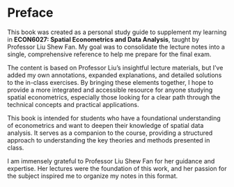 # Preface {.unnumbered}

This book was created as a personal study guide to supplement my learning in **ECON6027: Spatial Econometrics and Data Analysis**, taught by Professor Liu Shew Fan. My goal was to consolidate the lecture notes into a single, comprehensive reference to help me prepare for the final exam.

The content is based on Professor Liu's insightful lecture materials, but I've added my own annotations, expanded explanations, and detailed solutions to the in-class exercises. By bringing these elements together, I hope to provide a more integrated and accessible resource for anyone studying spatial econometrics, especially those looking for a clear path through the technical concepts and practical applications.

This book is intended for students who have a foundational understanding of econometrics and want to deepen their knowledge of spatial data analysis. It serves as a companion to the course, providing a structured approach to understanding the key theories and methods presented in class.

I am immensely grateful to Professor Liu Shew Fan for her guidance and expertise. Her lectures were the foundation of this work, and her passion for the subject inspired me to organize my notes in this format.